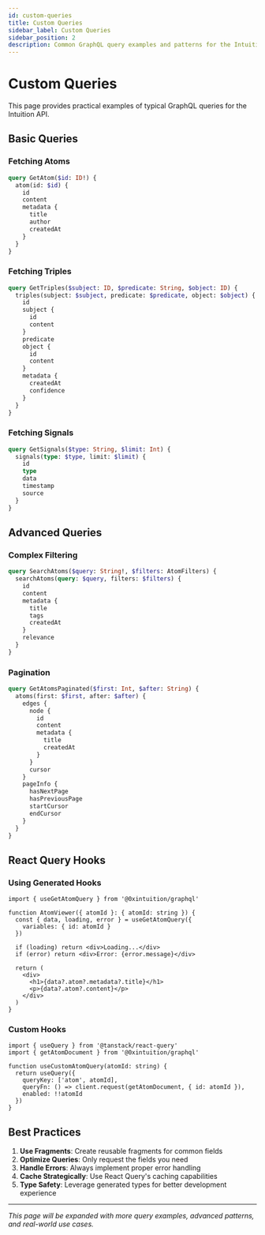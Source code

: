 ```yaml
---
id: custom-queries
title: Custom Queries
sidebar_label: Custom Queries
sidebar_position: 2
description: Common GraphQL query examples and patterns for the Intuition API
---
```


# Custom Queries

This page provides practical examples of typical GraphQL queries for the Intuition API.

## Basic Queries

### Fetching Atoms

```graphql
query GetAtom($id: ID!) {
  atom(id: $id) {
    id
    content
    metadata {
      title
      author
      createdAt
    }
  }
}
```

### Fetching Triples

```graphql
query GetTriples($subject: ID, $predicate: String, $object: ID) {
  triples(subject: $subject, predicate: $predicate, object: $object) {
    id
    subject {
      id
      content
    }
    predicate
    object {
      id
      content
    }
    metadata {
      createdAt
      confidence
    }
  }
}
```

### Fetching Signals

```graphql
query GetSignals($type: String, $limit: Int) {
  signals(type: $type, limit: $limit) {
    id
    type
    data
    timestamp
    source
  }
}
```

## Advanced Queries

### Complex Filtering

```graphql
query SearchAtoms($query: String!, $filters: AtomFilters) {
  searchAtoms(query: $query, filters: $filters) {
    id
    content
    metadata {
      title
      tags
      createdAt
    }
    relevance
  }
}
```

### Pagination

```graphql
query GetAtomsPaginated($first: Int, $after: String) {
  atoms(first: $first, after: $after) {
    edges {
      node {
        id
        content
        metadata {
          title
          createdAt
        }
      }
      cursor
    }
    pageInfo {
      hasNextPage
      hasPreviousPage
      startCursor
      endCursor
    }
  }
}
```

## React Query Hooks

### Using Generated Hooks

```tsx
import { useGetAtomQuery } from '@0xintuition/graphql'

function AtomViewer({ atomId }: { atomId: string }) {
  const { data, loading, error } = useGetAtomQuery({
    variables: { id: atomId }
  })

  if (loading) return <div>Loading...</div>
  if (error) return <div>Error: {error.message}</div>

  return (
    <div>
      <h1>{data?.atom?.metadata?.title}</h1>
      <p>{data?.atom?.content}</p>
    </div>
  )
}
```

### Custom Hooks

```tsx
import { useQuery } from '@tanstack/react-query'
import { getAtomDocument } from '@0xintuition/graphql'

function useCustomAtomQuery(atomId: string) {
  return useQuery({
    queryKey: ['atom', atomId],
    queryFn: () => client.request(getAtomDocument, { id: atomId }),
    enabled: !!atomId
  })
}
```

## Best Practices

1. **Use Fragments**: Create reusable fragments for common fields
2. **Optimize Queries**: Only request the fields you need
3. **Handle Errors**: Always implement proper error handling
4. **Cache Strategically**: Use React Query's caching capabilities
5. **Type Safety**: Leverage generated types for better development experience

---

*This page will be expanded with more query examples, advanced patterns, and real-world use cases.* 
